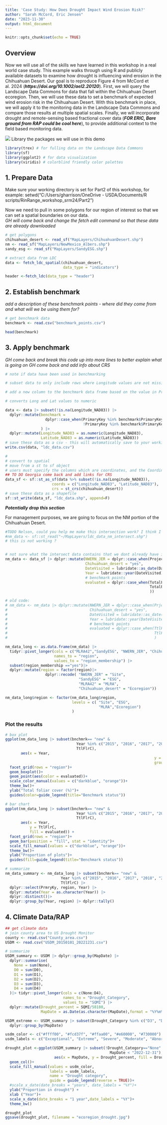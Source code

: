 ---
title: 'Case Study: How Does Drought Impact Wind Erosion Risk?'
author: "Sarah McCord, Eric Jensen"
date: "2023-11-30"
output: html_document
---

```{r setup, include=FALSE}
knitr::opts_chunk$set(echo = TRUE)
```

## Overview

Now we will use all of the skills we have learned in this workshop in a real world case study. This example walks through using R and publicly available datasets to examine how drought is influencing wind erosion in the Chihuahuan Desert. Our goal is to reproduce Figure 4 from McCord et al. 2024 (***https://doi.org/10.1002/ael2.20120***). First, we will query the Landscape Data Commons for data that fall within the Chihuahuan Desert ecoregion. Then, we will use these data to set a benchmark of expected wind erosion risk in the Chihuahuan Desert. With this benchmark in place, we will apply it to the monitoring data in the Landscape Data Commons and compare those results at multiple spatial scales. Finally, we will incorporate drought and remote-sensing based fractional cover data (***FOR ERIC, Bare ground from RAP could be cool here***), to provide additional context to the field based monitoring data.

![](images/figure_4.jpg)
Library the packages we will use in this demo
```{r}
library(trex) # for fulling data on the Landscape Data Commons
library(sf) 
library(ggplot2) # for data visualization
library(viridis) # colorblind friendly color palettes
```

## 1. Prepare Data
Make sure your working directory is set for Part2 of this workshop, for example: setwd("C:/Users/gharrison/OneDrive - USDA/Documents/R scripts/RinRange_workshop_srm24/Part2")

Now we need to pull in some polygons for our region of interest so that we can set a spatial boundaries on our data.  
*GH will come back and change the fetch edit command so that these data are already downloaded*
```{r}
# get polygons
chihuahuan_desert <- read_sf("MapLayers/ChihuahuanDesert.shp")
nm <- read_sf("MapLayers/NewMexico_Albers.shp")
sandy_esg <- read_sf("MapLayers/SandyESG.shp")

# extract data from LDC
data <- fetch_ldc_spatial(chihuahuan_desert,
                          data_type = "indicators")

header <-fetch_ldc(data_type = "header")
```

## 2. Establish benchmark
*add a description of these benchmark points - where did they come from and what will we be using them for?*
``` {r}
# get benchmark data
benchmark <- read.csv("benchmark_points.csv")

head(benchmark)
```

## 3. Apply benchmark
*GH come back and break this code up into more lines to better explain what is going on*
*GH come back and add info about CRS*
``` {r}
# note if data have been used in benchmarking

# subset data to only include rows where Longitude values are not missing 

# add a new column to the benchmark data frame based on the value in PrimaryKey Key values. If PrimaryKey are in the benchmark dataset, then value is set to "benchmark", otherwise they value is set to 'new'

# converts Long and Lat values to numeric

data <- data |> subset(!is.na(Longitude_NAD83)) |> 
  dplyr::mutate(benchmark =
                  dplyr::case_when(PrimaryKey %in% benchmark$PrimaryKey~ "benchmark",
                                   !PrimaryKey %in% benchmark$PrimaryKey~ "new")
                ) |> 
  dplyr::mutate(Longitude_NAD83 = as.numeric(Longitude_NAD83),
                Latitude_NAD83 = as.numeric(Latitude_NAD83)) 
# save these data as a csv - this will automatically save to your working directory
write.csv(data, "ldc_data.csv")

#
# convert to spatial
# move from a st to sf object
# users must specify the columns which are coordinates, and the Coordinate reference system
## TO DO Georgia come back and add links for CRS
data_sf <- sf::st_as_sf(data %>% subset(!is.na(Longitude_NAD83)),
                     coords = c("Longitude_NAD83", "Latitude_NAD83"),
                     crs = st_crs(chihuahuan_desert))
# save these data as a shapefile
sf::st_write(data_sf, "ldc_data.shp", append=F) 


```

***Potentially drop this section***

For management purposes, we are going to focus on the NM portion of the Chihuahuan Desert.
``` {r}

#TODO Nelson, could you help me make this intersection work? I think I moved to R because it wasn't going well in R
#nm_data <- sf::st_read("~/MapLayers/ldc_data_nm_intersect.shp")
# this is not working ? 


# not sure what the intersect data contains that we dont already have in the data_sf...
nm_data <- data_sf |> dplyr::mutate(NWERN_JER = dplyr::case_when(ProjectKey %in% "NWERN_JER"~ "yes"),
                                    Chihuahuan_desert = "yes",
                                    DateVisited = lubridate::as_date(DateVisited),
                                    Year = lubridate::year(DateVisited) |> as.factor(),
                                    # benchmark points
                                    evaluated = dplyr::case_when(TotalFoliarCover >30 ~ "Meeting",
                                                                 TotalFoliarCover <=30 ~ "Not meeting"
                                                                 ))

# old code: 
# nm_data <- nm_data |> dplyr::mutate(NWERN_JER = dplyr::case_when(PrjctKy %in% "NWERN_JER"~ "yes"),
#                                     Chihuahuan_desert = "yes",
#                                     DateVisited = lubridate::as_date(DatVstd),
#                                     Year = lubridate::year(DateVisited) |> as.factor(),
#                                     # benchmark points
#                                     evaluated = dplyr::case_when(TtlFlrC >30 ~ "Meeting",
#                                                                  TtlFlrC <=30 ~ "Not meeting"
#                                                                  )

nm_data_long <- as.data.frame(nm_data) |>
  tidyr::pivot_longer(cols = c("MLRA42","SandyESG", "NWERN_JER", "Chihuahuan_desert"),
                      names_to = "region",
                      values_to = "region_membership") |>
  subset(region_membership =="yes")|>
  dplyr::mutate(region = factor(region)|>
                  dplyr::recode( "NWERN_JER" = "Site",
                                 "SandyESG" = "ESG",
                                 "MLRA42" = "MLRA",
                                 "Chihuahuan_desert" = "Ecoregion"))

nm_data_long$region <- factor(nm_data_long$region,
                              levels = c( "Site", "ESG",
                                          "MLRA","Ecoregion")
                              )
```

### Plot the results

``` {r}
# box plot
ggplot(nm_data_long |> subset(bnchmrk== "new" &
                                Year %in% c("2015", "2016", "2017", "2018", "2019", "2020", "2021", "2022") &
                                TtlFlrC),
       aes(x = Year,
                                                                   y = TtlFlrC,
                                                                   group = Year)) +
  facet_grid(rows = "region")+
  geom_boxplot()+
  geom_point(aes(color = evaluated))+
  scale_color_manual(values = c("darkblue", "orange"))+
  theme_bw()+
  ylab("Total foliar cover (%)")+
  guides(color=guide_legend(title="Benchmark status"))

# bar chart
ggplot(nm_data_long |> subset(bnchmrk== "new" &
                                Year %in% c("2015", "2016", "2017", "2018", "2019", "2020", "2021", "2022") &
                                TtlFlrC),
       aes(x = Year,
           y = TtlFlrC,
           fill = evaluated)) +
  facet_grid(rows = "region")+
  geom_bar(position = "fill", stat = "identity")+
  scale_fill_manual(values = c("darkblue", "orange"))+
  theme_bw()+
  ylab("Proportion of plots")+
  guides(fill=guide_legend(title="Benchmark status"))

# summarize
nm_data_summary <- nm_data_long |> subset(bnchmrk== "new" &
                         Year %in% c("2015", "2016", "2017", "2018", "2019", "2020", "2021", "2022") &
                         TtlFlrC) |>
  dplyr::select(PrmryKy, region, Year) |>
  dplyr::mutate(Year = as.character(Year)) |>
  dplyr::distinct()|>
  dplyr::group_by(Year, region) |> dplyr::tally()
```

## 4. Climate Data/RAP

```{r}
## get climate data
# join county area to US Drought Monitor
county <- read.csv("County_area.csv")
USDM <- read.csv("USDM_20150101_20221231.csv")

# summarize
USDM_summary <- USDM |> dplyr::group_by(MapDate) |>
  dplyr::summarise(
    None = sum(None),
    D0 = sum(D0),
    D1 = sum(D1),
    D2 = sum(D2),
    D3 = sum(D3),
    D4 = sum(D4)
  )|> tidyr::pivot_longer(cols = c(None:D4),
                          names_to = "Drought_Category",
                          values_to = "SQMI") |>
  dplyr::mutate(Drought_percent = SQMI/58180,
                MapDate = as.Date(as.character(MapDate),format = "%Y%m%d"))

USDM_extreme <- USDM_summary |> subset(Drought_Category %in% c("D3", "D4"))|>
  dplyr::group_by(MapDate)

usdm_color <- c("#ffff00", "#fcd37f", "#ffaa00", "#e60000", "#730000") %>% rev()
usdm_labels <- c("Exceptional", "Extreme", "Severe", "Moderate", "Abnormally Dry")

drought_plot <-ggplot(USDM_summary |> subset(!Drought_Category=="None" &
                                               MapDate < "2022-12-31"),
                      aes(x = MapDate, y = Drought_percent, fill = Drought_Category)) +
  geom_col()+
  scale_fill_manual(values = usdm_color,
                    labels = usdm_labels,
                    name = "Drought category",
                    guide = guide_legend(reverse = TRUE))+
  #scale_x_date(date_breaks = "years", date_labels = "%Y")+
  ylab("Proportion in drought") +
  xlab ("Year")+
  scale_x_date(date_breaks = "1 year",date_labels = "%Y")+
  theme_bw()

drought_plot
ggsave(drought_plot, filename = "ecoregion_drought.jpg")
```
